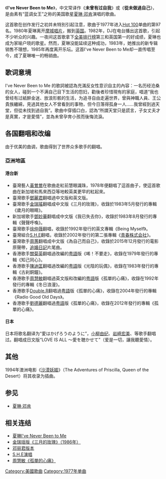{{Unreferenced|time=2019-09-18}}
{{Infobox single | 
|  Name        = I've Never Been to Me
|  Artist      = [[夏琳·邓肯|夏琳·邓肯]]
|  Cover       = 
|  Released    = 1977年
|  Recorded    = 
|  Genre       = [[流行音乐|流行音乐]]
|  Length      =
|  Label       = [[摩城唱片|摩城唱片]]
|  Number      =
|  Producer    = 
|  Reviews     = 
|  Last single= "Freddie"(1977年)
|  This single= "I've Never Been to Me"(1982年)
|  Next single  = "It Ain't Easy Comin' Down"(1982年)
}}

《'''I've Never Been to Me'''》，中文常译作《'''未曾有过自我'''》或《'''從未做過自己'''》，是由素有“蓝调女王”之称的美国歌星[[夏琳·邓肯|夏琳·邓肯]]演唱的歌曲。

这首歌在创作发行之初并未特別引起注意，歌曲于1977年进入[[告示牌百强单曲榜|Hot 100]]单曲的第97名。1980年夏琳离开[[摩城唱片|摩城唱片]]，搬到[[英国|英国]]。1982年，DJ{{link-en|斯科特·夏濃|Scott Shannon}}在电台播出这首歌，引起不少听众的兴趣。一夜间这首歌拿下[[全美排行榜|全美排行榜]]第三和英国第一的好成绩，夏琳也成为家喻户晓的歌星。然而，夏琳没能延续这种成功，1983年，她推出的新专辑销售不理想，1985年再度离开乐坛。这首I've Never Been to Me却一直传唱至今，成了夏琳唯一的畅销曲。

== 歌词意境 ==
I've Never Been to Me 的歌詞被認為充滿反女性意识自主的內容：一名历经沧桑的女人，碰到一个不满自己目下生活的怨妇，勸後者珍惜現有的家庭，唱道“我也曾经有过紙醉金迷、放浪形骸的生活，为追寻自由走遍世界，曾與神職人員、王公貴族纏綿，見過其他女人不曾看到的事物，但今日落得孤身一人……我曾經到過天堂，但從未找到過自我”。歌曲中穿插口白，認為“所謂天堂只是謊言，子女丈夫才是真實，才是愛情”，並為未曾孕育小孩而後悔流淚。

== 各国翻唱和改编 ==
由于优美的曲调，歌曲得到了世界众多歌手的翻唱。

=== 亞洲地區 ===
==== 港台新 ====
* 臺灣藝人[[黃鶯鶯|黃鶯鶯]]在歌曲走紅前慧眼識珠，1978年便翻唱了這首曲子，使這首歌曲在新加坡和馬來西亞等地較英美更早的紅起來。
* 臺灣歌手[[鄧麗君|鄧麗君]]翻唱過中文版和英文版。
* 臺灣歌手[[金瑞瑤|金瑞瑤]]翻唱成中文版《三月的玫瑰》，收錄於1983年5月發行的專輯《歲月的眼睛》。
* 新加坡歌手[[鄧妙華|鄧妙華]]翻唱成中文版《我已失去你》，收錄於1983年8月發行的專輯《聲聲呼喚》。
* 臺灣歌手[[徐仲薇|徐仲薇]]翻唱，收錄於1992年發行的英文專輯《Being Myself》。
* 臺灣組合[[S.H.E|S.H.E]]翻唱，收錄於2002年發行的第二張專輯《[[青春株式会社|青春株式会社]]》。
* 臺灣歌手[[周蕙|周蕙]]翻唱成中文版《為自己而自己》，收錄於2015年12月發行的電影原聲帶，[[追婚日記|追婚日記]]片尾曲。
* 香港歌手[[關菊英|關菊英]]翻唱過改編的[[粤語|粤語]]版《唏！不要走》，收錄在1979年發行的專輯《知己同心》。
* 香港歌手[[陳迪匡|陳迪匡]]翻唱過改編的[[粤語|粤語]]版《光陰的玩偶》，收錄在1983年發行的專輯《古刹銅鐘》。
* 香港歌手[[周慧敏|周慧敏]]翻唱過英文版和改編的[[粤語|粤語]]版《孤單的心痛》，收錄在1992年發行的專輯《冬日浪漫》。
* 香港歌手[[Double.R|Double.R]]翻唱過[[粤語|粤語]]版《孤單的心痛》，收錄在2004年發行的專輯《Radio Good Old Days》。
* 香港歌手[[劉德麗|劉德麗]]翻唱過[[粤語|粤語]]版《孤單的心痛》，收錄在2012年發行的專輯《孤單的心痛》。

==== 日本 ====
日本将歌名翻译为“愛はかげろうのように”，[[小柳由纪|小柳由纪]]、[[岩崎宏美|岩崎宏美]]、{{lang|ja|原田真纯}}等歌手翻唱过。{{link-ja|椎名惠|椎名恵}}翻唱成日文版“LOVE IS ALL ～愛を聴かせて”（爱是一切，讓我聽愛情）。

== 其他 ==
1994年澳洲电影《[[沙漠妖姬|沙漠妖姬]]》（The Adventures of Priscilla, Queen of the Desert）将其收录为插曲。

== 参见 ==
*[[夏琳·邓肯|夏琳·邓肯]]

== 相关连结 ==
*[https://www.youtube.com/watch?v=QhQWND9jKDA 夏琳I've Never Been to Me]{{Wayback|url=https://www.youtube.com/watch?v=QhQWND9jKDA |date=20160413035210 }}
*[http://www.xiami.com/song/118410 金瑞瑶版《三月的玫瑰》（1986年）]{{Wayback|url=http://www.xiami.com/song/118410 |date=20100115083559 }}
*[http://v.youku.com/v_show/id_XMjYzNDg4MzY=.html 邓丽君版本]{{Wayback|url=http://v.youku.com/v_show/id_XMjYzNDg4MzY=.html |date=20091119211153 }}
*[https://archive.is/20130428163011/http://v.youku.com/v_playlist/f248999o1p4.html S.H.E演唱]
*[http://v.youku.com/v_show/id_XMTU0ODMzNjA=.html 周慧敏《孤單的心痛》]{{Wayback|url=http://v.youku.com/v_show/id_XMTU0ODMzNjA=.html |date=20190216145404 }}

[[Category:美國歌曲|Category:美國歌曲]]
[[Category:1977年单曲|Category:1977年单曲]]